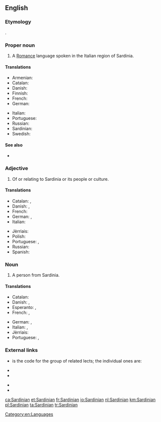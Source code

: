 ==English==
{{wikipedia|Sardinian language}}

===Etymology===
{{etyl|la|en}} {{lena}} {{term|Sardinianus}}.

===Proper noun===
{{en-proper noun}}

# A [[Romance]] language spoken in the Italian region of Sardinia.

====Translations====
{{trans-top|language}}
* Armenian: {{t|hy|սարդիներեն|tr=sardineren}}
* Catalan: {{t+|ca|sard|m}}
* Danish: {{t|da|sardisk|n}}
* Finnish: {{t+|fi|sardi}}
* French: {{t+|fr|sarde|m}}
* German: {{t+|de|Sardisch|n}}
{{trans-mid}}
* Italian: {{t+|it|sardo|m}}
* Portuguese: {{t+|pt|sardo|m}}
* Russian: {{t+|ru|сардинский|sc=Cyrl}}
* Sardinian: {{t|sc|Sardu}}
* Swedish: {{t+|sv|sardiska|c}}
{{trans-bottom}}

====See also====
* {{langcat|sc}}

===Adjective===
{{en-adj|-}}

# Of or relating to Sardinia or its people or culture.

====Translations====
{{trans-top|relating to Sardinia}}
* Catalan: {{t+|ca|sard|m}}, {{t|ca|sarda|f}}
* Danish: {{t|da|sardisk}}, {{t|da|sardinsk}}
* French: {{t+|fr|sarde}}
* German: {{t+|de|sardisch}}, {{t+|de|sardinisch}}
* Italian: {{t+|it|sardo|m}}
{{trans-mid}}
* Jèrriais: {{t|roa-jer|Sardaingnien}}
* Polish: {{t+|pl|sardyński}}
* Portuguese: {{t+|pt|sardo|m}}, {{t+|pt|sardenho|m}}
* Russian: {{t+|ru|сардинский|sc=Cyrl}}
* Spanish: {{t+|es|sardo|m}}
{{trans-bottom}}

===Noun===
{{en-noun}}

# A person from Sardinia.

====Translations====
{{trans-top|person from Sardinia}}
* Catalan: {{t+|ca|sard}}
* Danish: {{t|da|sarder|c}}, {{t|da|sardinier|c}}
* Esperanto: {{t|eo|sardo}} {{qualifier|man or woman}}, {{t|eo|sardino}} {{qualifier|woman}}
* French: {{t+|fr|Sarde|m|f}}, {{t|fr|Sardaignois|m}} {{qualifier|less frequent}}
{{trans-mid}}
* German: {{t+|de|Sarde|m}}, {{t+|de|Sardin|f}}
* Italian: {{t+|it|sardo|m}}, {{t+|it|sarda|f}}
* Jèrriais: {{t|roa-jer|Sardaingnien|m}}
* Portuguese: {{t+|pt|sardo|m}}, {{t+|pt|sardenho|m}}
{{trans-bottom}}

===External links===
* {{ISO 639|1code=sc|3code=srd}} is the code for the group of related lects; the individual ones are:
{{top2}}
* {{ethnologue|lang=Campidanese Sardinian|code=sro}}
* {{ethnologue|lang=Gallurese Sardinian|code=sdn}}
{{mid2}}
* {{ethnologue|lang=Logudorese Sardinian|code=src}}
* {{ethnologue|lang=Sassarese Sardinian|code=sdc}}
{{bottom}}

[[Category:en:Languages]]

[[ca:Sardinian]]
[[et:Sardinian]]
[[fr:Sardinian]]
[[io:Sardinian]]
[[nl:Sardinian]]
[[km:Sardinian]]
[[pl:Sardinian]]
[[ta:Sardinian]]
[[tr:Sardinian]]